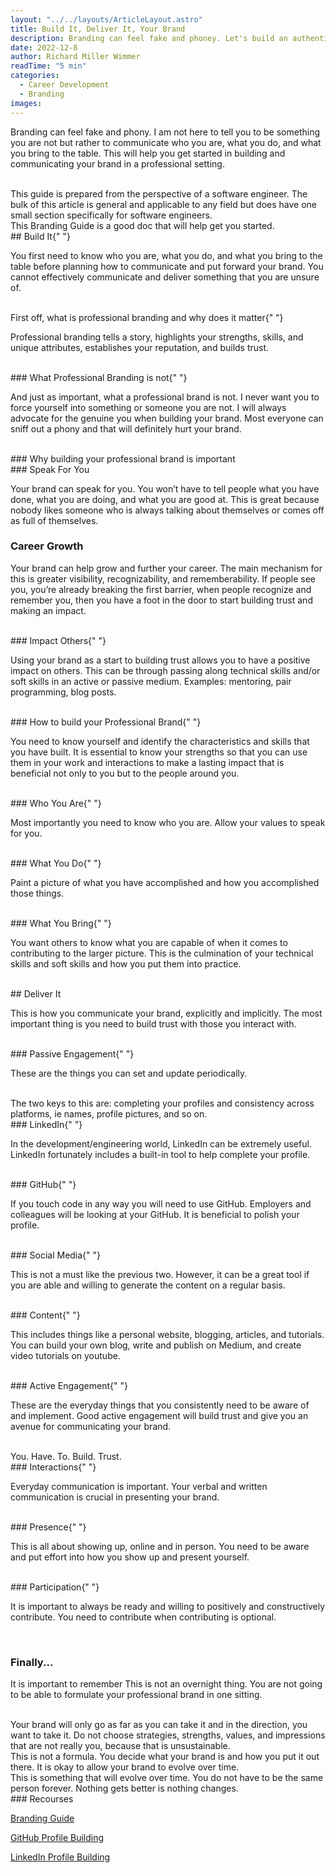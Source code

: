 ```yaml
---
layout: "../../layouts/ArticleLayout.astro"
title: Build It, Deliver It, Your Brand
description: Branding can feel fake and phoney. Let's build an authentic brand that works for you.
date: 2022-12-8
author: Richard Miller Wimmer
readTime: "5 min"
categories:
  - Career Development
  - Branding
images:
---
```


Branding can feel fake and phony. I am not here to tell you to be something you are not but rather to communicate who you are, what you do, and what you bring to the table. This will help you get started in building and communicating your brand in a professional setting.

<br />
This guide is prepared from the perspective of a software engineer. The bulk of this
article is general and applicable to any field but does have one small section specifically
for software engineers.
<br />
This Branding Guide is a good doc that will help get you started.
<br />
## Build It{" "}

You first need to know who you are, what you do, and what you bring to
the table before planning how to communicate and put forward your brand. You cannot
effectively communicate and deliver something that you are unsure of.

<br />
First off, what is professional branding and why does it matter{" "}

Professional branding
tells a story, highlights your strengths, skills, and unique attributes, establishes
your reputation, and builds trust.

<br />
### What Professional Branding is not{" "}

And just as important, what a professional brand is not. I never want you to force yourself into something or someone you are
not. I will always advocate for the genuine you when building your brand. Most everyone
can sniff out a phony and that will definitely hurt your brand.

<br />
### Why building your professional brand is important
<br />
### Speak For You

Your brand can speak for you. You won’t have to tell people what you have done, what you are
doing, and what you are good at. This is great because nobody likes someone who is
always talking about themselves or comes off as full of themselves.

### Career Growth

Your brand can help grow and further your career. The main mechanism for this is greater visibility, recognizability, and rememberability. If people see you, you’re already breaking the first barrier, when people recognize and remember you, then you have a foot in the door to start building trust and making an impact.

<br />
### Impact Others{" "}

Using your brand as a start to building trust allows you to have
a positive impact on others. This can be through passing along technical skills and/or
soft skills in an active or passive medium. Examples: mentoring, pair programming,
blog posts.

<br />
### How to build your Professional Brand{" "}

You need to know yourself and identify the characteristics
and skills that you have built. It is essential to know your strengths so that you
can use them in your work and interactions to make a lasting impact that is beneficial
not only to you but to the people around you.

<br />
### Who You Are{" "}

Most importantly you need to know who you are. Allow your values
to speak for you.

<br />
### What You Do{" "}

Paint a picture of what you have accomplished and how you accomplished
those things.

<br />
### What You Bring{" "}

You want others to know what you are capable of when it comes
to contributing to the larger picture. This is the culmination of your technical
skills and soft skills and how you put them into practice.

<br />
## Deliver It

This is how you communicate your brand, explicitly and implicitly. The most important thing is you need to build trust with those you interact with.

<br />
### Passive Engagement{" "}

These are the things you can set and update periodically.

<br />
The two keys to this are: completing your profiles and consistency across platforms,
ie names, profile pictures, and so on.
<br />
### LinkedIn{" "}

In the development/engineering world, LinkedIn can be extremely useful.
LinkedIn fortunately includes a built-in tool to help complete your profile.

<br />
### GitHub{" "}

If you touch code in any way you will need to use GitHub. Employers and
colleagues will be looking at your GitHub. It is beneficial to polish your profile.

<br />
### Social Media{" "}

This is not a must like the previous two. However, it can be a
great tool if you are able and willing to generate the content on a regular basis.

<br />
### Content{" "}

This includes things like a personal website, blogging, articles, and
tutorials. You can build your own blog, write and publish on Medium, and create video
tutorials on youtube.

<br />
### Active Engagement{" "}

These are the everyday things that you consistently need to
be aware of and implement. Good active engagement will build trust and give you an
avenue for communicating your brand.

<br />
You. Have. To. Build. Trust.
<br />
### Interactions{" "}

Everyday communication is important. Your verbal and written communication
is crucial in presenting your brand.

<br />
### Presence{" "}

This is all about showing up, online and in person. You need to be
aware and put effort into how you show up and present yourself.

<br />
### Participation{" "}

It is important to always be ready and willing to positively and
constructively contribute. You need to contribute when contributing is optional.

<br />

### Finally...

It is important to remember This is not an overnight thing. You are not going to
be able to formulate your professional brand in one sitting.

<br />
Your brand will only go as far as you can take it and in the direction, you want
to take it. Do not choose strategies, strengths, values, and impressions that are
not really you, because that is unsustainable.
<br />
This is not a formula. You decide what your brand is and how you put it out there.
It is okay to allow your brand to evolve over time.
<br />
This is something that will evolve over time. You do not have to be the same person
forever. Nothing gets better is nothing changes.
<br />
### Recourses

[Branding Guide](https://docs.google.com/document/d/1QAKLZkVeVgtBPhPmrpmtadfra8_fX7Qe_pq3GTpmUz4/copy)

[GitHub Profile Building](https://medium.com/@RichardMillerWimmer/6-easy-github-suggestions-to-improve-your-branding-e4c8cddadf5e)

[LinkedIn Profile Building](https://www.linkedin.com/business/sales/blog/profile-best-practices/17-steps-to-a-better-linkedin-profile-in-2017)
